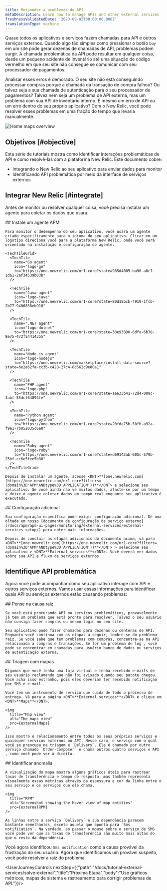 ```yaml
---
title: Responder a problemas de API
metaDescription: Learn how to manage APIs and other external services
freshnessValidatedDate: '2023-09-02T00:00:00.000Z'
translationType: machine
---
```





Quase todos os aplicativos e serviços fazem chamadas para API e outros serviços externos. Quando algo tão simples como pressionar o botão `buy` em um site pode gerar dezenas de chamadas de API, problemas podem surgir. A chamada problemática da API pode resultar em qualquer coisa, desde um pequeno acidente de inventário até uma situação de código vermelho em que seu site não consegue se comunicar com seu processador de pagamentos.

Analisar esses erros é demorado. O seu site não está conseguindo processar compras porque a chamada da transação de compra falhou? Ou talvez seja a sua chamada de autenticação para o seu processador de pagamentos? Talvez nem seja um problema de API externa, mas um problema com sua API de inventário interno. É mesmo um erro de API ou um erro dentro do seu próprio aplicativo? Com o New Relic, você pode resolver esses problemas em uma fração do tempo que levaria manualmente.

<img
  title="Maps overview"
  alt="Home maps overview"
  src={externalOverview}
/>

## Objetivos [#objective]

Esta série de tutoriais mostra como identificar interações problemáticas de API e como resolvê-las com a plataforma New Relic. Este documento cobre:

* Integrando o New Relic ao seu aplicativo para enviar dados para monitor
* Identificando API problemática por meio da interface de serviços externos

## Integrar New Relic [#integrate]

Antes de monitor ou resolver qualquer coisa, você precisa instalar um agente para coletar os dados que usará.

<Steps>
  <Step>
    ## Instale um agente APM

    Para monitor o desempenho do seu aplicativo, você usará um agente criado especificamente para o idioma do seu aplicativo. Clicar em um logotipo direciona você para a plataforma New Relic, onde você será orientado na instalação e configuração do agente.

    <TechTileGrid>
      <TechTile
        name="Go agent"
        icon="logo-go"
        to="https://one.newrelic.com/nr1-core?state=985d4005-ba90-a8c7-1da1-2af34539b03b"
      />

      <TechTile
        name="Java agent"
        icon="logo-java"
        to="https://one.newrelic.com/nr1-core?state=80d18bcb-4919-1fcb-2b77-9406838eb916"
      />

      <TechTile
        name=".NET agent"
        icon="logo-dotnet"
        to="https://one.newrelic.com/nr1-core?state=30e93090-6dfa-6b70-8e75-472f54414355"
      />

      <TechTile
        name="Node.js agent"
        icon="logo-nodejs"
        to="https://one.newrelic.com/marketplace/install-data-source?state=be2e62fa-cc3b-c428-27c4-8d662c9e80a1"
      />

      <TechTile
        name="PHP agent"
        icon="logo-php"
        to="https://one.newrelic.com/nr1-core?state=aa633b41-72d4-009c-3abf-55dcf64894fe"
      />

      <TechTile
        name="Python agent"
        icon="logo-python"
        to="https://one.newrelic.com/nr1-core?state=20fda75b-58fb-a92a-f9e1-7b052035c6e8"
      />

      <TechTile
        name="Ruby agent"
        icon="logo-ruby"
        to="https://one.newrelic.com/nr1-core?state=d69143ab-605c-579b-25bf-cc6e5fee5b80"
      />
    </TechTileGrid>

    Depois de instalar um agente, acesse <DNT>**[one.newrelic.com](https://one.newrelic.com/nr1-core?filters=(domain%3D'APM'ANDtype%3D'APPLICATION'))**</DNT> e selecione seu aplicativo. Se você ainda não vê muitos dados, afaste-se por um tempo e deixe o agente coletar dados em tempo real enquanto seu aplicativo é executado.
  </Step>

  <Step>
    ## Configuração adicional

    Sua configuração específica pode exigir configuração adicional. Dê uma olhada em nosso [documento de configuração de serviço externo](/docs/apm/apm-ui-pages/monitoring/external-services/external-services-setup/) para obter mais informações.

    Depois de concluir as etapas adicionais do documento acima, vá para <DNT>**[one.newrelic.com](https://one.newrelic.com/nr1-core?filters=(domain%3D'APM'ANDtype%3D'APPLICATION'))**</DNT> > selecione seu aplicativo > <DNT>**External services**</DNT>. Você deverá ver dados sobre sua API e fluxo de serviços externos.
  </Step>
</Steps>

## Identifique API problemática

Agora você pode acompanhar como seu aplicativo interage com API e outros serviços externos. Vamos usar essas informações para identificar quais API ou serviços externos estão causando problemas:

<Steps>
  <Step>
    ## Pense na causa raiz

    Se você está procurando API ou serviços problemáticos, provavelmente já tem um problema que está pronto para resolver. Talvez o seu usuário não consiga fazer compras ou mesmo login no seu site.

    Seu aplicativo pode fazer chamadas para dezenas ou centenas de API. Enquanto você continua com as etapas a seguir, lembre-se do problema raiz. Se você sabe que tem problemas com compras, concentre-se na API relacionada a compras e transações. Se for um problema de log , você pode se concentrar em chamadas para usuário banco de dados ou serviços de autenticação externa.
  </Step>

  <Step>
    ## Triagem com mapas

    Digamos que você tenha uma loja virtual e tenha recebido e-mails de seu usuário reclamando que não foi avisado quando seu pacote chegou. Você acha isso estranho, pois eles deveriam ter recebido notificação por SMS e e-mail.

    Você tem um instrumento de serviço que cuida de todo o processo de entrega. Vá para a página <DNT>**External services**</DNT> e clique em <DNT>**Maps**</DNT>.

    <img
      title="Map view"
      alt="The maps view"
      src={externalMaps}
    />

    Isso mostra o relacionamento entre todos os seus próprios serviços e quaisquer serviços externos ou API. Nesse caso, o serviço com o qual você se preocupa na triagem é `Delivery`. Ele é chamado por outro serviço chamado `Order-Composer` e chama outros quatro serviços e API , como você pode ver à direita.
  </Step>

  <Step>
    ## Identificar anomalia

    A visualização do mapa mostra alguns gráficos úteis para rastrear taxas de transferência e tempo de resposta, mas também representa visualmente essas métricas através da espessura e cor da linha entre o seu serviço e os serviços que ele chama.

    <img
      title="RPM"
      alt="Screenshot showing the hover view of map entities"
      src={externalRPM}
    />

    As linhas entre o serviço `Delivery` e sua dependência parecem bastante semelhantes, exceto aquela que aponta para `Sms notification`. Na verdade, ao passar o mouse sobre o serviço de SMS você pode ver que as taxas de transferência são muito mais altas do que o resto da dependência.
  </Step>
</Steps>

Você agora identificou `Sms notification` como a causa provável da frustração do seu usuário. Agora que identificamos um provável suspeito, você pode resolver a raiz do problema.

<UserJourneyControls nextStep={{"path":"/docs/tutorial-external-services/solve-external","title":"Próxima Etapa","body":"Use gráficos métricos, mapas de sistema e rastreamento para corrigir problemas de API."}}/>
